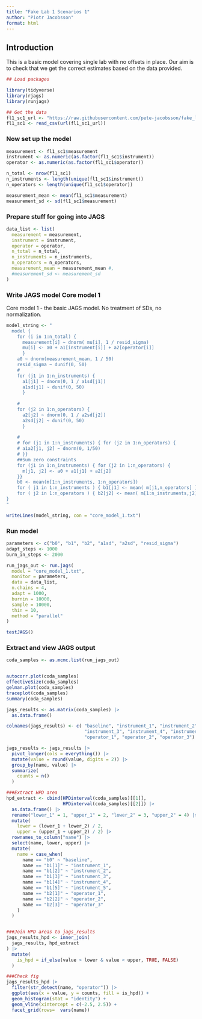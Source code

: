 ```yaml
---
title: "Fake Lab 1 Scenarios 1"
author: "Piotr Jacobsson"
format: html
---
```


## Introduction

This is a basic model covering single lab with no offsets in place. Our aim is to check that we get the correct estimates based on the data provided. 

```r
## Load packages

library(tidyverse)
library(rjags)
library(runjags)

```


```r
## Get the data
fl1_sc1_url <- "https://raw.githubusercontent.com/pete-jacobsson/fake_lab/main/fake1_scenario1.csv" 
fl1_sc1 <- read_csv(url(fl1_sc1_url))

```

### Now set up the model

```r

measurement <- fl1_sc1$measurement
instrument <- as.numeric(as.factor(fl1_sc1$instrument))
operator <- as.numeric(as.factor(fl1_sc1$operator))

n_total <- nrow(fl1_sc1)
n_instruments <- length(unique(fl1_sc1$instrument))
n_operators <- length(unique(fl1_sc1$operator))

measurement_mean <- mean(fl1_sc1$measurement)
measurement_sd <- sd(fl1_sc1$measurement)

```

### Prepare stuff for going into JAGS
```r
data_list <- list(
  measurement = measurement,
  instrument = instrument,
  operator = operator,
  n_total = n_total,
  n_instruments = n_instruments,
  n_operators = n_operators,
  measurement_mean = measurement_mean #,
  #measurement_sd <- measurement_sd
)
```

### Write JAGS model Core model 1
Core model 1 - the basic JAGS model. No treatment of SDs, no normalization.
```r
model_string <- "
  model {
    for (i in 1:n_total) {
      measurement[i] ~ dnorm( mu[i], 1 / resid_sigma)
      mu[i] <- a0 + a1[instrument[i]] + a2[operator[i]]
      }
    a0 ~ dnorm(measurement_mean, 1 / 50)
    resid_sigma ~ dunif(0, 50)
    #
    for (j1 in 1:n_instruments) { 
      a1[j1] ~ dnorm(0, 1 / a1sd[j1]) 
      a1sd[j1] ~ dunif(0, 50)
      }
    
    #
    for (j2 in 1:n_operators) { 
      a2[j2] ~ dnorm(0, 1 / a2sd[j2]) 
      a2sd[j2] ~ dunif(0, 50)
      }
    
    #
    # for (j1 in 1:n_instruments) { for (j2 in 1:n_operators) {
    # a1a2[j1, j2] ~ dnorm(0, 1/50)
    # }}
    ##Sum zero constraints
    for (j1 in 1:n_instruments) { for (j2 in 1:n_operators) {
      m[j1, j2] <- a0 + a1[j1] + a2[j2]
    }}
    b0 <- mean(m[1:n_instruments, 1:n_operators])
    for ( j1 in 1:n_instruments ) { b1[j1] <- mean( m[j1,n_operators] ) - b0 }
    for ( j2 in 1:n_operators ) { b2[j2] <- mean( m[1:n_instruments,j2] ) - b0 }
}
"

writeLines(model_string, con = "core_model_1.txt")
```


### Run model
```r
parameters <- c("b0", "b1", "b2", "a1sd", "a2sd", "resid_sigma")
adapt_steps <- 1000
burn_in_steps <- 2000

run_jags_out <- run.jags(
  model = "core_model_1.txt",
  monitor = parameters,
  data = data_list,
  n.chains = 4,
  adapt = 1000,
  burnin = 10000,
  sample = 10000,
  thin = 10,
  method = "parallel"
)

testJAGS()
```

### Extract and view JAGS output
```r
coda_samples <- as.mcmc.list(run_jags_out)


autocorr.plot(coda_samples)
effectiveSize(coda_samples)
gelman.plot(coda_samples)
traceplot(coda_samples)
summary(coda_samples)
```


```r
jags_results <- as.matrix(coda_samples) |>
  as.data.frame()

colnames(jags_results) <- c( "baseline", "instrument_1", "instrument_2",
                             "instrument_3", "instrument_4", "instrument_5",
                             "operator_1", "operator_2", "operator_3")

jags_results <- jags_results |>
  pivot_longer(cols = everything()) |>
  mutate(value = round(value, digits = 2)) |>
  group_by(name, value) |>
  summarize(
    counts = n()
  )

```






```r

###Extract HPD area
hpd_extract <- cbind(HPDinterval(coda_samples)[[1]], 
                     HPDinterval(coda_samples)[[2]]) |>
  as.data.frame() |>
  rename("lower_1" = 1, "upper_1" = 2, "lower_2" = 3, "upper_2" = 4) |>
  mutate(
    lower = (lower_1 + lower_2) / 2,
    upper = (upper_1 + upper_2) / 2) |>
  rownames_to_column("name") |>
  select(name, lower, upper) |>
  mutate(
    name = case_when(
      name == "b0" ~ "baseline",
      name == "b1[1]" ~ "instrument_1",
      name == "b1[2]" ~ "instrument_2",
      name == "b1[3]" ~ "instrument_3",
      name == "b1[4]" ~ "instrument_4",
      name == "b1[5]" ~ "instrument_5",
      name == "b2[1]" ~ "operator_1",
      name == "b2[2]" ~ "operator_2",
      name == "b2[3]" ~ "operator_3"
    )
  )



```

```r
###Join HPD areas to jags_results
jags_results_hpd <- inner_join(
  jags_results, hpd_extract
) |>
  mutate(
    is_hpd = if_else(value > lower & value < upper, TRUE, FALSE)
  )

```











```r
###Check fig
jags_results_hpd |>
  filter(str_detect(name, "operator")) |>
  ggplot(aes(x = value, y = counts, fill = is_hpd)) +
  geom_histogram(stat = "identity") +
  geom_vline(xintercept = c(-2.5, 2.5)) +
  facet_grid(rows=  vars(name))
```



